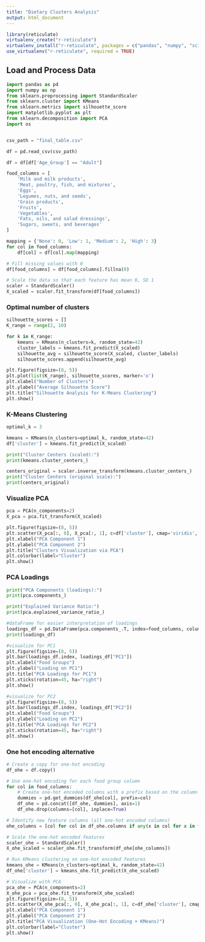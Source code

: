 ```yaml
---
title: "Dietary Clusters Analysis"
output: html_document
---
```


```r
library(reticulate)
virtualenv_create("r-reticulate")
virtualenv_install("r-reticulate", packages = c("pandas", "numpy", "scikit-learn", "matplotlib"))
use_virtualenv("r-reticulate", required = TRUE)
```

## Load and Process Data

```python

import pandas as pd
import numpy as np
from sklearn.preprocessing import StandardScaler
from sklearn.cluster import KMeans
from sklearn.metrics import silhouette_score
import matplotlib.pyplot as plt
from sklearn.decomposition import PCA
import os


csv_path = "final_table.csv"

df = pd.read_csv(csv_path)

df = df[df['Age_Group'] == "Adult"]

food_columns = [
    'Milk and milk products', 
    'Meat, poultry, fish, and mixtures', 
    'Eggs', 
    'Legumes, nuts, and seeds', 
    'Grain products', 
    'Fruits', 
    'Vegetables', 
    'Fats, oils, and salad dressings', 
    'Sugars, sweets, and beverages'
]

mapping = {'None': 0, 'Low': 1, 'Medium': 2, 'High': 3}
for col in food_columns:
    df[col] = df[col].map(mapping)

# Fill missing values with 0 
df[food_columns] = df[food_columns].fillna(0)

# Scale the data so that each feature has mean 0, SD 1
scaler = StandardScaler()
X_scaled = scaler.fit_transform(df[food_columns])
```

### Optimal number of clusters 
```python

silhouette_scores = []
K_range = range(2, 10)  

for k in K_range:
    kmeans = KMeans(n_clusters=k, random_state=42)
    cluster_labels = kmeans.fit_predict(X_scaled)
    silhouette_avg = silhouette_score(X_scaled, cluster_labels)
    silhouette_scores.append(silhouette_avg)

plt.figure(figsize=(8, 5))
plt.plot(list(K_range), silhouette_scores, marker='o')
plt.xlabel("Number of Clusters")
plt.ylabel("Average Silhouette Score")
plt.title("Silhouette Analysis for K-Means Clustering")
plt.show()
```

### K-Means Clustering
```python

optimal_k = 3

kmeans = KMeans(n_clusters=optimal_k, random_state=42)
df['cluster'] = kmeans.fit_predict(X_scaled)

print("Cluster Centers (scaled):")
print(kmeans.cluster_centers_)

centers_original = scaler.inverse_transform(kmeans.cluster_centers_)
print("Cluster Centers (original scale):")
print(centers_original)
```

### Visualize PCA
```python

pca = PCA(n_components=2)
X_pca = pca.fit_transform(X_scaled)

plt.figure(figsize=(8, 5))
plt.scatter(X_pca[:, 0], X_pca[:, 1], c=df['cluster'], cmap='viridis', alpha=0.6)
plt.xlabel("PCA Component 1")
plt.ylabel("PCA Component 2")
plt.title("Clusters Visualization via PCA")
plt.colorbar(label="Cluster")
plt.show()
```
### PCA Loadings
```python

print("PCA Components (loadings):")
print(pca.components_)

print("Explained Variance Ratio:")
print(pca.explained_variance_ratio_)

#dataFrame for easier interpretation of loadings
loadings_df = pd.DataFrame(pca.components_.T, index=food_columns, columns=["PC1", "PC2"])
print(loadings_df)

#visualize for PC1
plt.figure(figsize=(8, 5))
plt.bar(loadings_df.index, loadings_df["PC1"])
plt.xlabel("Food Groups")
plt.ylabel("Loading on PC1")
plt.title("PCA Loadings for PC1")
plt.xticks(rotation=45, ha="right")
plt.show()

#visualize for PC2
plt.figure(figsize=(8, 5))
plt.bar(loadings_df.index, loadings_df["PC2"])
plt.xlabel("Food Groups")
plt.ylabel("Loading on PC2")
plt.title("PCA Loadings for PC2")
plt.xticks(rotation=45, ha="right")
plt.show()
```

### One hot encoding alternative
```python

# Create a copy for one-hot encoding
df_ohe = df.copy()

# Use one-hot encoding for each food group column
for col in food_columns:
    # Create one-hot encoded columns with a prefix based on the column name
    dummies = pd.get_dummies(df_ohe[col], prefix=col)
    df_ohe = pd.concat([df_ohe, dummies], axis=1)
    df_ohe.drop(columns=[col], inplace=True)

# Identify new feature columns (all one-hot encoded columns)
ohe_columns = [col for col in df_ohe.columns if any(x in col for x in food_columns)]

# Scale the one-hot encoded features
scaler_ohe = StandardScaler()
X_ohe_scaled = scaler_ohe.fit_transform(df_ohe[ohe_columns])

# Run KMeans clustering on one-hot encoded features
kmeans_ohe = KMeans(n_clusters=optimal_k, random_state=42)
df_ohe['cluster'] = kmeans_ohe.fit_predict(X_ohe_scaled)

# Visualize with PCA
pca_ohe = PCA(n_components=2)
X_ohe_pca = pca_ohe.fit_transform(X_ohe_scaled)
plt.figure(figsize=(8, 5))
plt.scatter(X_ohe_pca[:, 0], X_ohe_pca[:, 1], c=df_ohe['cluster'], cmap='plasma', alpha=0.6)
plt.xlabel("PCA Component 1")
plt.ylabel("PCA Component 2")
plt.title("PCA Visualization (One-Hot Encoding + KMeans)")
plt.colorbar(label="Cluster")
plt.show()
```







